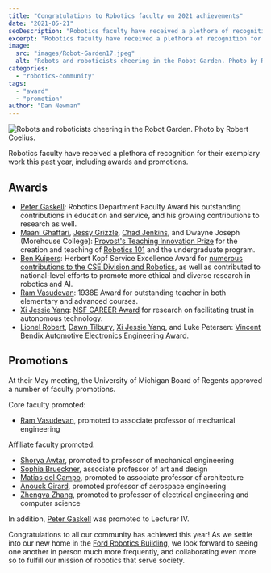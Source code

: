 ```yaml
---
title: "Congratulations to Robotics faculty on 2021 achievements"
date: "2021-05-21"
seoDescription: "Robotics faculty have received a plethora of recognition for their exemplary work this past year, including awards and promotions."
excerpt: "Robotics faculty have received a plethora of recognition for their exemplary work this past year, including awards and promotions."
image:
  src: "images/Robot-Garden17.jpeg"
  alt: "Robots and roboticists cheering in the Robot Garden. Photo by Robert Coelius."
categories:
  - "robotics-community"
tags:
  - "award"
  - "promotion"
author: "Dan Newman"
---
```


![Robots and roboticists cheering in the Robot Garden. Photo by Robert Coelius.](images/Robot-Garden17-1024x682.jpeg)

Robotics faculty have received a plethora of recognition for their exemplary work this past year, including awards and promotions.



## Awards

- [Peter Gaskell](https://2024.robotics.umich.edu/profile/peter-gaskell/ "Peter Gaskell"): Robotics Department Faculty Award his outstanding contributions in education and service, and his growing contributions to research as well.
- [Maani Ghaffari](https://2024.robotics.umich.edu/profile/maani-ghaffari/ "Maani Ghaffari"), [Jessy Grizzle](https://2024.robotics.umich.edu/profile/jessy-grizzle/ "Jessy Grizzle"), [Chad Jenkins](https://2024.robotics.umich.edu/profile/chad-jenkins/ "Chad Jenkins"), and Dwayne Joseph (Morehouse College): [Provost's Teaching Innovation Prize](https://record.umich.edu/articles/six-projects-to-be-awarded-provosts-teaching-innovation-prizes/) for the creation and teaching of [Robotics 101](https://2024.robotics.umich.edu/academic-program/course-offerings/rob101-fall-2020/ "ROB 101: Computational Linear Algebra") and the undergraduate program.
- [Ben Kuipers](https://2024.robotics.umich.edu/profile/benjamin-kuipers/ "Benjamin Kuipers"): Herbert Kopf Service Excellence Award for [numerous contributions to the CSE Division and Robotics](https://cse.engin.umich.edu/stories/ben-kuipers-recognized-for-outstanding-service-in-cse-robotics), as well as contributed to national-level efforts to promote more ethical and diverse research in robotics and AI.
- [Ram Vasudevan](https://2024.robotics.umich.edu/profile/ram-vasudevan/ "Ram Vasudevan"): 1938E Award for outstanding teacher in both elementary and advanced courses.
- [Xi Jessie Yang](https://2024.robotics.umich.edu/profile/xi-jessie-yang/ "Xi Jessie Yang"): [NSF CAREER Award](https://ioe.engin.umich.edu/2021/04/20/jessie-yang-receives-nsf-career-award/) for research on facilitating trust in autonomous technology.
- [Lionel Robert](https://2024.robotics.umich.edu/profile/lionel-robert/ "Lionel Robert"), [Dawn Tilbury](https://2024.robotics.umich.edu/profile/dawn-tilbury/ "Dawn Tilbury"), [Xi Jessie Yang](https://2024.robotics.umich.edu/profile/xi-jessie-yang/ "Xi Jessie Yang"), and Luke Petersen: [Vincent Bendix Automotive Electronics Engineering Award](https://arc.engin.umich.edu/news/announcements/arc-2019-sae-paper-receives-vincent-bendix-automotive-electronics-engineering-award/).

## Promotions

At their May meeting, the University of Michigan Board of Regents approved a number of faculty promotions.

Core faculty promoted:

- [Ram Vasudevan](https://2024.robotics.umich.edu/profile/ram-vasudevan/ "Ram Vasudevan"), promoted to associate professor of mechanical engineering

Affiliate faculty promoted:

- [Shorya Awtar](https://2024.robotics.umich.edu/profile/shorya-awtar/ "Shorya Awtar"), promoted to professor of mechanical engineering
- [Sophia Brueckner](https://2024.robotics.umich.edu/profile/sophia-brueckner/ "Sophia Brueckner"), associate professor of art and design
- [Matias del Campo](https://2024.robotics.umich.edu/profile/matias-del-campo/ "Matias del Campo"), promoted to associate professor of architecture
- [Anouck Girard](https://2024.robotics.umich.edu/profile/anouck-girard/ "Anouck Girard"), promoted professor of aerospace engineering
- [Zhengya Zhang](https://2024.robotics.umich.edu/profile/zhengya-zhang/ "Zhengya Zhang"), promoted to professor of electrical engineering and computer science

In addition, [Peter Gaskell](https://robotics.umich.edu/profile/peter-gaskell/ "Peter Gaskell") was promoted to Lecturer IV.

Congratulations to all our community has achieved this year! As we settle into our new home in the [Ford Robotics Building](https://2024.robotics.umich.edu/about/ford-motor-company-robotics-building/ "Ford Robotics Building"), we look forward to seeing one another in person much more frequently, and collaborating even more so to fulfill our mission of robotics that serve society.
